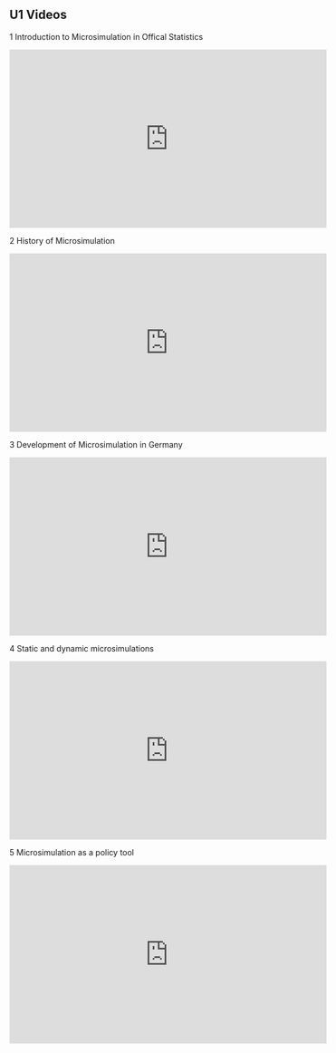 ## U1 Videos {.unnumbered}

1 Introduction to Microsimulation in Offical Statistics

<iframe width="560" height="315" src="https://www.youtube.com/embed/nkTfxd5a6_Q?si=u-aoK_Xm1-gDGxik" title="YouTube video player" frameborder="0" allow="accelerometer; autoplay; clipboard-write; encrypted-media; gyroscope; picture-in-picture; web-share" allowfullscreen></iframe>

2 History of Microsimulation 

<iframe width="560" height="315" src="https://www.youtube.com/embed/0uQl3seaJo0?si=3XkCZs0tbivP6yoB" title="YouTube video player" frameborder="0" allow="accelerometer; autoplay; clipboard-write; encrypted-media; gyroscope; picture-in-picture; web-share" allowfullscreen></iframe>

3 Development of Microsimulation in Germany

<iframe width="560" height="315" src="https://www.youtube.com/embed/eJugHoCMXzY?si=nlDgmTtSZLaavKTU" title="YouTube video player" frameborder="0" allow="accelerometer; autoplay; clipboard-write; encrypted-media; gyroscope; picture-in-picture; web-share" allowfullscreen></iframe>

4 Static and dynamic microsimulations

<iframe width="560" height="315" src="https://www.youtube.com/embed/svbdOGc6Myo?si=-RB095TZ5AtAqOl1" title="YouTube video player" frameborder="0" allow="accelerometer; autoplay; clipboard-write; encrypted-media; gyroscope; picture-in-picture; web-share" allowfullscreen></iframe>

5 Microsimulation as a policy tool

<iframe width="560" height="315" src="https://www.youtube.com/embed/Yzk6GHzeFSs?si=Ea3MsQBE-ZsBOcOe" title="YouTube video player" frameborder="0" allow="accelerometer; autoplay; clipboard-write; encrypted-media; gyroscope; picture-in-picture; web-share" allowfullscreen></iframe>



